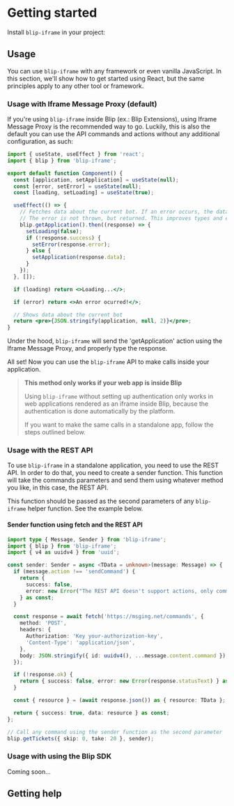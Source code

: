 

# Getting started

Install `blip-iframe` in your project:

<InstallScript packages="blip-iframe" />

## Usage

You can use `blip-iframe` with any framework or even vanilla JavaScript.
In this section, we'll show how to get started using React, but the same principles
apply to any other tool or framework.

### Usage with Iframe Message Proxy (default)

If you're using `blip-iframe` inside Blip (ex.: Blip Extensions),
using Iframe Message Proxy is the recommended way to go. Luckily, this is
also the default you can use the API commands and actions without any additional configuration,
as such:

```jsx
import { useState, useEffect } from 'react';
import { blip } from 'blip-iframe';

export default function Component() {
  const [application, setApplication] = useState(null);
  const [error, setError] = useState(null);
  const [loading, setLoading] = useState(true);

  useEffect(() => {
    // Fetches data about the current bot. If an error occurs, the data will be null.
    // The error is not thrown, but returned. This improves types and error awareness.
    blip.getApplication().then((response) => {
      setLoading(false);
      if (!response.success) {
        setError(response.error);
      } else {
        setApplication(response.data);
      }
    });
  }, []);

  if (loading) return <>Loading...</>;

  if (error) return <>An error ocurred!</>;

  // Shows data about the current bot
  return <pre>{JSON.stringify(application, null, 2)}</pre>;
}
```

Under the hood, `blip-iframe` will send the 'getApplication' action
using the Iframe Message Proxy, and properly type the response.

All set! Now you can use the `blip-iframe` API to make calls inside your application.

> **This method only works if your web app is inside Blip**
>
> Using `blip-iframe` without setting up authentication only works
> in web applications rendered as an iframe inside Blip, because the
> authentication is done automatically by the platform.
>
> If you want to make the same calls in a standalone app,
> follow the steps outlined below.

### Usage with the REST API

To use `blip-iframe` in a standalone application, you need to use the REST API.
In order to do that, you need to create a sender function. This function will
take the commands parameters and send them using whatever method you like, in
this case, the REST API.

This function should be passed as the second parameters of any `blip-iframe`
helper function. See the example below.

#### Sender function using fetch and the REST API

```ts
import type { Message, Sender } from 'blip-iframe';
import { blip } from 'blip-iframe';
import { v4 as uuidv4 } from 'uuid';

const sender: Sender = async <TData = unknown>(message: Message) => {
  if (message.action !== 'sendCommand') {
    return {
      success: false,
      error: new Error("The REST API doesn't support actions, only commands"),
    } as const;
  }

  const response = await fetch('https://msging.net/commands', {
    method: 'POST',
    headers: {
      Authorization: 'Key your-authorization-key',
      'Content-Type': 'application/json',
    },
    body: JSON.stringify({ id: uuidv4(), ...message.content.command }),
  });

  if (!response.ok) {
    return { success: false, error: new Error(response.statusText) } as const;
  }

  const { resource } = (await response.json()) as { resource: TData };

  return { success: true, data: resource } as const;
};

// Call any command using the sender function as the second parameter
blip.getTickets({ skip: 0, take: 20 }, sender);
```

### Usage with using the Blip SDK

Coming soon...

## Getting help

<SocialCards twitter={false} />
